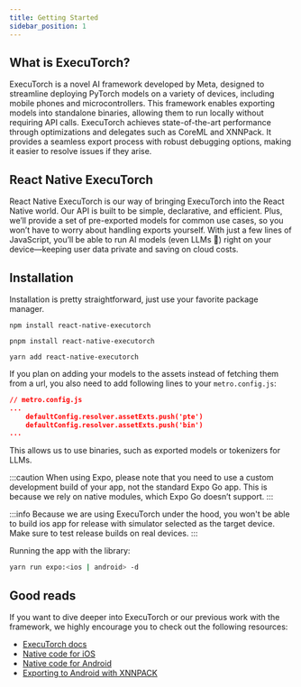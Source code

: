 ```yaml
---
title: Getting Started
sidebar_position: 1
---
```



## What is ExecuTorch?
ExecuTorch is a novel AI framework developed by Meta, designed to streamline deploying PyTorch models on a variety of devices, including mobile phones and microcontrollers. This framework enables exporting models into standalone binaries, allowing them to run locally without requiring API calls. ExecuTorch achieves state-of-the-art performance through optimizations and delegates such as CoreML and XNNPack. It provides a seamless export process with robust debugging options, making it easier to resolve issues if they arise.

## React Native ExecuTorch
React Native ExecuTorch is our way of bringing ExecuTorch into the React Native world. Our API is built to be simple, declarative, and efficient. Plus, we’ll provide a set of pre-exported models for common use cases, so you won’t have to worry about handling exports yourself. With just a few lines of JavaScript, you’ll be able to run AI models (even LLMs 👀) right on your device—keeping user data private and saving on cloud costs.

## Installation
Installation is pretty straightforward, just use your favorite package manager.

<Tabs>
  <TabItem value="npm" label="NPM">

    npm install react-native-executorch

  </TabItem>
  <TabItem value="pnpm" label="PNPM">

    pnpm install react-native-executorch

  </TabItem>
  <TabItem value="yarn" label="YARN">

    yarn add react-native-executorch

  </TabItem>
</Tabs>

If you plan on adding your models to the assets instead of fetching them from a url, you also need to add following lines to your `metro.config.js`:

```json
// metro.config.js
...
    defaultConfig.resolver.assetExts.push('pte')
    defaultConfig.resolver.assetExts.push('bin')
...
```

This allows us to use binaries, such as exported models or tokenizers for LLMs.

:::caution
When using Expo, please note that you need to use a custom development build of your app, not the standard Expo Go app. This is because we rely on native modules, which Expo Go doesn’t support.
:::

:::info
Because we are using ExecuTorch under the hood, you won't be able to build ios app for release with simulator selected as the target device. Make sure to test release builds on real devices.
:::

Running the app with the library:
```bash
yarn run expo:<ios | android> -d
```

## Good reads
If you want to dive deeper into ExecuTorch or our previous work with the framework, we highly encourage you to check out the following resources:  
- [ExecuTorch docs](https://pytorch.org/executorch/stable/index.html)
- [Native code for iOS](https://medium.com/swmansion/bringing-native-ai-to-your-mobile-apps-with-executorch-part-i-ios-f1562a4556e8?source=user_profile_page---------0-------------250189c98ccf---------------)
- [Native code for Android](https://medium.com/swmansion/bringing-native-ai-to-your-mobile-apps-with-executorch-part-ii-android-29431b6b9f7f?source=user_profile_page---------2-------------b8e3a5cb1c63---------------)
- [Exporting to Android with XNNPACK](https://medium.com/swmansion/exporting-ai-models-on-android-with-xnnpack-and-executorch-3e70cff51c59?source=user_profile_page---------1-------------b8e3a5cb1c63---------------)
